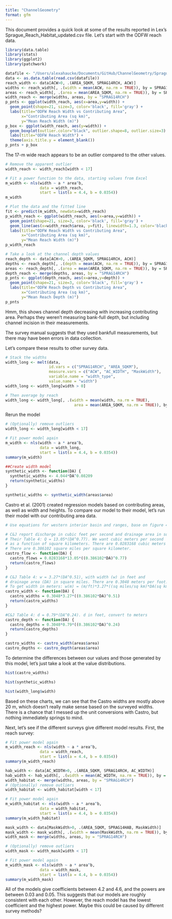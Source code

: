 ```yaml
---
title: "ChannelGeometry"
format: gfm
---
```


This document provides a quick look at some of the results reported in Lex's Sprague_Reach_Habitat_updated.csv file. Let's start with the ODFW reach data.

```r
library(data.table)
library(stats)
library(ggplot2)
library(patchwork)

datafile <- "/Users/alexahaucke/Documents/GitHub/ChannelGeometry/Sprague_Reach_Habitat_updated.csv"
data <- as.data.table(read.csv(datafile))
reach_width <- data[ACW>0, .(AREA_SQKM, SPRAG14RCH, ACW)]
widths <- reach_width[, .(width = mean(ACW, na.rm = TRUE)), by = SPRAG14RCH]
areas <- reach_width[, .(area = mean(AREA_SQKM, na.rm = TRUE)), by = SPRAG14RCH]
width_reach <- merge(widths, areas, by = "SPRAG14RCH")
p_pnts <- ggplot(width_reach, aes(x=area,y=width)) +
  geom_point(shape=21, size=3, color='black', fill='gray') +
  labs(title="ODFW Reach Width vs Contributing Area",
       x="Contributing Area (sq km)",
       y="Mean Reach Width (m)")
p_box <- ggplot(width_reach, aes(y=width)) +
  geom_boxplot(outlier.color="black", outlier.shape=8, outlier.size=3) +
  labs(title="ODFW Reach Width") +
  theme(axis.title.y = element_blank())
p_pnts + p_box
```
The 17-m wide reach appears to be an outlier compared to the other values. 
```r
# Remove the apparent outlier
width_reach <- width_reach[width < 17]

# Fit a power function to the data, starting values from Excel
m_width <- nls(width ~ a * area^b,
               data = width_reach,
               start = list(a = 4.4, b = 0.0354))
m_width

# Plot the data and the fitted line
fit <- predict(m_width, newdata=width_reach)
p_width_reach <- ggplot(width_reach, aes(x=area,y=width)) +
  geom_point(shape=21, size=3, color='black', fill='gray') +
  geom_line(aes(x=width_reach$area, y=fit), linewidth=1.3, color='black') +
  labs(title="ODFW Reach Width vs Contributing Area",
       x="Contributing Area (sq km)",
       y="Mean Reach Width (m)")
p_width_reach
```

```r
# Take a look at the channel depth values
reach_depth <- data[ACH>0, .(AREA_SQKM, SPRAG14RCH, ACH)]
depths <- reach_depth[, .(depth = mean(ACH, na.rm = TRUE)), by = SPRAG14RCH]
areas <- reach_depth[, .(area = mean(AREA_SQKM, na.rm = TRUE)), by = SPRAG14RCH]
depth_reach <- merge(depths, areas, by = "SPRAG14RCH")
p_pnts <- ggplot(depth_reach, aes(x=area,y=depth)) +
  geom_point(shape=21, size=3, color='black', fill='gray') +
  labs(title="ODFW Reach Depth vs Contributing Area",
       x="Contributing Area (sq km)",
       y="Mean Reach Depth (m)")
p_pnts
```

Hmm, this shows channel depth decreasing with increasing contributing area. Perhaps they weren't measuring bank-full depth, but including channel incision in their measurements. 

The survey manual suggests that they used bankfull measurements, but there may have been errors in data collection.

Let's compare these results to other survey data.

```r
# Stack the widths
width_long <- melt(data, 
                   id.vars = c("SPRAG14RCH", "AREA_SQKM"),
                   measure.vars = c("ACW", "AC_WIDTH", "MaskWidth"),
                   variable.name = "width_type",
                   value.name = "width")
width_long <- width_long[width > 0]

# Then average by reach
width_long <- width_long[, .(width = mean(width, na.rm = TRUE),
                              area = mean(AREA_SQKM, na.rm = TRUE)), by = SPRAG14RCH]

```

Rerun the model

```r
# (Optionally) remove outliers
width_long <- width_long[width < 17]

# Fit power model again
m_width <- nls(width ~ a * area^b,
               data = width_long,
               start = list(a = 4.4, b = 0.0354))
summary(m_width)
```


```r
##Create width model
synthetic_width <- function(DA) {
  synthetic_widths <- 4.044*DA^0.08209
  return(synthetic_widths)
}

synthetic_widths <- synthetic_width(areas$area)

```
Castro et al. (2001) created regression models based on contributing areas, as well as width and heights. To compare our model to their model, let's run their model with our contributing area data.

```r
# Use equations for western interior basin and ranges, base on figure 4 in Castro & Jackson

# C&J report discharge in cubic feet per second and drainage area in square miles.
# Their Table 4: Q = 13.05*(DA^0.77). We want cubic meters per second 
# as a function of square kilometers. There are 0.0283168 cubic meters per cubic foot.
# There are 0.386102 square miles per square kilometer.
castro_flow <- function(DA) {
  castro_flows = 0.0283168*13.05*((0.386102*DA)^0.77)
  return(castro_flows)
}  

# C&J Table 4: w = 3.27*(DA^0.51), with width (w) in feet and 
# drainage area (DA) in square miles. There are 0.3048 meters per foot.
# To get width in meters: w(m) = (m/ft)*3.27*((sq miles/sq km)*DA(sq km))^0.51
castro_width <- function(DA) {
  castro_widths = 0.3048*3.27*((0.386102*DA)^0.51)
  return(castro_widths)
}  

#C&J Table 4: d = 0.79*(DA^0.24). d in feet, convert to meters
castro_depth <- function(DA) {
  castro_depths = 0.3048*0.79*((0.386102*DA)^0.24)
  return(castro_depths)
}  

castro_widths <- castro_width(areas$area)
castro_depths <- castro_depth(areas$area)

```

To determine the differences between our values and those generated by this model, let's just take a look at the value distributions.

```r
hist(castro_widths)

hist(synthetic_widths)

hist(width_long$width)
```
Based on these charts, we can see that the Castro widths are mostly above 20 m, which doesn't really make sense based on the surveyed widths. There is a chance that I messed up the unit conversions with Castro, but nothing immediately springs to mind.

Next, let's see if the different surveys give different model results. First, the reach survey:
```r
# Fit power model again
m_width_reach <- nls(width ~ a * area^b,
               data = width_reach,
               start = list(a = 4.4, b = 0.0354))
summary(m_width_reach)
```



```r
hab_width <- data[AC_WIDTH>0, .(AREA_SQKM, SPRAG14RCH, AC_WIDTH)]
hab_width <- hab_width[, .(width = mean(AC_WIDTH, na.rm = TRUE)), by = SPRAG14RCH]
width_habitat <- merge(widths, areas, by = "SPRAG14RCH")
# (Optionally) remove outliers
width_habitat <- width_habitat[width < 17]

# Fit power model again
m_width_habitat <- nls(width ~ a * area^b,
               data = width_habitat,
               start = list(a = 4.4, b = 0.0354))
summary(m_width_habitat)
```


```r
mask_width <- data[MaskWidth>0, .(AREA_SQKM, SPRAG14HAB, MaskWidth)]
mask_width <- mask_width[, .(width = mean(MaskWidth, na.rm = TRUE)), by = SPRAG14HAB]
width_mask <- merge(widths, areas, by = "SPRAG14RCH")

# (Optionally) remove outliers
width_mask <- width_mask[width < 17]

# Fit power model again
m_width_mask <- nls(width ~ a * area^b,
               data = width_mask,
               start = list(a = 4.4, b = 0.0354))
summary(m_width_mask)
```
All of the models give coefficients between 4.2 and 4.6, and the powers are between 0.03 and 0.05. This suggests that our models are roughly consistent with each other. However, the reach model has the lowest coefficient and the highest power. Maybe this could be caused by different survey methods?

